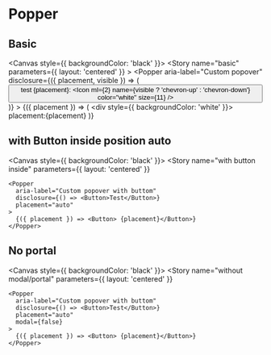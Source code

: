 
<Meta title="Components/Popper" component={Popper} />

# Popper

## Basic

<Canvas style={{ backgroundColor: 'black' }}>
  <Story name="basic" parameters={{ layout: 'centered' }} >
    <Box>
      <Popper
        aria-label="Custom popover"
        disclosure={({ placement, visible }) => (
          <Button>
            test {placement}:
            <Icon
              ml={2}
              name={visible ? 'chevron-up' : 'chevron-down'}
              color="white"
              size={11}
            />
          </Button>
        )}
      >
        {({ placement }) => (
          <div style={{ backgroundColor: 'white' }}> placement:{placement}</div>
        )}
      </Popper>
    </Box>
  </Story>
</Canvas>

## with Button inside position auto

<Canvas style={{ backgroundColor: 'black' }}>
  <Story
    name="with button inside"
    parameters={{ layout: 'centered' }}
  >
    <Popper
      aria-label="Custom popover with buttom"
      disclosure={() => <Button>Test</Button>}
      placement="auto"
    >
      {({ placement }) => <Button> {placement}</Button>}
    </Popper>
  </Story>
</Canvas>

## No portal

<Canvas style={{ backgroundColor: 'black' }}>
  <Story
    name="without modal/portal"
    parameters={{ layout: 'centered' }}
  >
    <Popper
      aria-label="Custom popover with buttom"
      disclosure={() => <Button>Test</Button>}
      placement="auto"
      modal={false}
    >
      {({ placement }) => <Button> {placement}</Button>}
    </Popper>
  </Story>
</Canvas>
